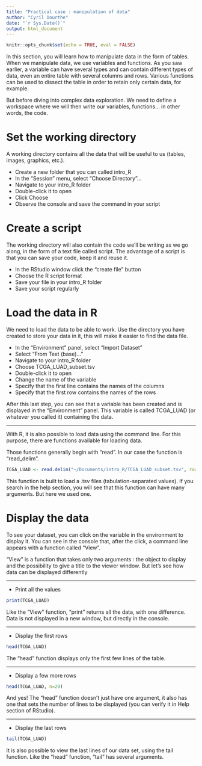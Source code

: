 ```yaml
---
title: "Practical case : manipulation of data"
author: "Cyril Dourthe"
date: "`r Sys.Date()`"
output: html_document
---
```

<style>
details > summary {
  padding: 4px;
  width: 400px;
  background-color: #eeeeee;
  border: none;
  box-shadow: 1px 1px 2px #bbbbbb;
  cursor: pointer;
}
​
details > p {
  background-color: #E0F8EC;
  padding: 4px;
  margin: 0;
  box-shadow: 1px 1px 2px #bbbbbb;
}
</style>

```r
knitr::opts_chunk$set(echo = TRUE, eval = FALSE)
```

In this section, you will learn how to manipulate data in the form of tables. 
When we manipulate data, we use variables and functions. As you saw earlier, a variable can have several types and can contain different types of data, even an entire table with several columns and rows. Various functions can be used to dissect the table in order to retain only certain data, for example.

But before diving into complex data exploration. We need to define a workspace where we will then write our variables, functions... in other words, the code.

# Set the working directory

A working directory contains all the data that will be useful to us (tables, images, graphics, etc.).


* Create a new folder that you can called intro_R
* In the "Session" menu, select "Choose Directory"...
* Navigate to your intro_R folder
* Double-click it to open
* Click Choose
* Observe the console and save the command in your script

# Create a script

The working directory will also contain the code we'll be writing as we go along, in the form of a text file called script.
The advantage of a script is that you can save your code, keep it and reuse it.


* In the RStudio window click the "create file" button
* Choose the R script format
* Save your file in your intro_R folder
* Save your script regularly

# Load the data in R

We need to load the data to be able to work. Use the directory you have created to store your data in it, this will make it easier to find the data file.


* In the "Environment" panel, select "Import Dataset"
* Select "From Text (base)..."
* Navigate to your intro_R folder
* Choose TCGA_LUAD_subset.tsv
* Double-click it to open
* Change the name of the variable
* Specify that the first line contains the names of the columns 
* Specify that the first row contains the names of the rows


After this last step, you can see that a variable has been created and is displayed in the “Environment” panel. This variable is called TCGA_LUAD (or whatever you called it) containing the data.

--------------------------------------------------------------------------------------------------------------------------------------------------------

With R, it is also possible to load data using the command line. For this purpose, there are functions available for loading data.

Those functions generally begin with "read".
In our case the function is "read_delim".

```r
TCGA_LUAD <- read.delim("~/Documents/intro_R/TCGA_LUAD_subset.tsv", row.names = 1)
```

This function is built to load a .tsv files (tabulation-separated values). 
If you search in the help section, you will see that this function can have many arguments. But here we used one. 

# Display the data

To see your dataset, you can click on the variable in the environment to display it. You can see in the console that, after the click, a command line appears with a function called "View".

"View" is a function that takes only two arguments : the object to display and the possibility to give a title to the viewer window.
But let's see how data can be displayed differently

--------------------------------------------------------------------------------------------------------------------------------------------------------

* Print all the values

```r
print(TCGA_LUAD)
```

Like the "View" function, "print" returns all the data, with one difference. Data is not displayed in a new window, but directly in the console.

--------------------------------------------------------------------------------------------------------------------------------------------------------

* Display the first rows

```r
head(TCGA_LUAD)
```

The “head” function displays only the first few lines of the table.

--------------------------------------------------------------------------------------------------------------------------------------------------------

* Display a few more rows

```r
head(TCGA_LUAD, n=20)
```

And yes! The “head” function doesn't just have one argument, it also has one that sets the number of lines to be displayed (you can verify it in Help section of RStudio).

--------------------------------------------------------------------------------------------------------------------------------------------------------

* Display the last rows

```r
tail(TCGA_LUAD)
```

It is also possible to view the last lines of our data set, using the tail function. 
Like the “head” function, “tail” has several arguments.

